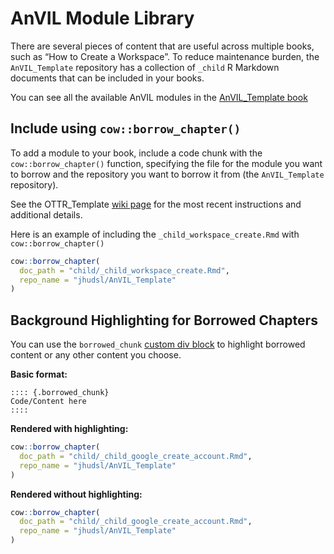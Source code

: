 # AnVIL Module Library

There are several pieces of content that are useful across multiple books, such as "How to Create a Workspace".  To reduce maintenance burden, the `AnVIL_Template` repository has a collection of `_child` R Markdown documents that can be included in your books.

You can see all the available AnVIL modules in the [AnVIL_Template book](https://jhudatascience.org/AnVIL_Template/)

## Include using `cow::borrow_chapter()`

To add a module to your book, include a code chunk with the `cow::borrow_chapter()` function, specifying the file for the module you want to borrow and the repository you want to borrow it from (the `AnVIL_Template` repository).

See the OTTR_Template [wiki page](https://github.com/jhudsl/OTTR_Template/wiki/Borrowing-chapters-between-courses) for the most recent instructions and additional details.

Here is an example of including the `_child_workspace_create.Rmd` with `cow::borrow_chapter()`

```r
cow::borrow_chapter(
  doc_path = "child/_child_workspace_create.Rmd",
  repo_name = "jhudsl/AnVIL_Template"
)
```

## Background Highlighting for Borrowed Chapters

You can use the `borrowed_chunk` [custom div block](https://bookdown.org/yihui/rmarkdown-cookbook/custom-blocks.html) to highlight borrowed content or any other content you choose.

**Basic format:**

```
:::: {.borrowed_chunk}
Code/Content here
::::
```

**Rendered with highlighting:**

:::: {.borrowed_chunk}
```r
cow::borrow_chapter(
  doc_path = "child/_child_google_create_account.Rmd",
  repo_name = "jhudsl/AnVIL_Template"
)
```
::::

**Rendered without highlighting:**

```r
cow::borrow_chapter(
  doc_path = "child/_child_google_create_account.Rmd",
  repo_name = "jhudsl/AnVIL_Template"
)
```
